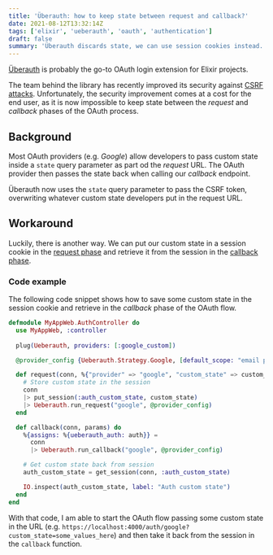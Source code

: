 ```yaml
---
title: 'Überauth: how to keep state between request and callback?'
date: 2021-08-12T13:32:14Z
tags: ['elixir', 'ueberauth', 'oauth', 'authentication']
draft: false
summary: 'Überauth discards state, we can use session cookies instead.'
---
```


[Überauth](https://github.com/ueberauth/ueberauth) is probably the go-to OAuth login extension for Elixir projects. 

The team behind the library has recently improved its security against [CSRF attacks](https://github.com/ueberauth/ueberauth_google/pull/82). Unfortunately, the security improvement comes at a cost for the end user, as it is now impossible to keep state between the *request* and *callback* phases of the OAuth process.

## Background

Most OAuth providers (e.g. *Google*) allow developers to pass custom state inside a `state` query parameter as part od the *request* URL. The OAuth provider then passes the state back when calling our *callback* endpoint.

Überauth now uses the `state` query parameter to pass the CSRF token, overwriting whatever custom state developers put in the request URL.

## Workaround
Luckily, there is another way. We can put our custom state in a session cookie in the [request phase](https://github.com/ueberauth/ueberauth#request-phase) and retrieve it from the session in the [callback phase](https://github.com/ueberauth/ueberauth#callback-phase).

### Code example
The following code snippet shows how to save some custom state in the session cookie and retrieve in the *callback* phase of the OAuth flow.

```elixir
defmodule MyAppWeb.AuthController do
  use MyAppWeb, :controller
 
  plug(Ueberauth, providers: [:google_custom])

  @provider_config {Ueberauth.Strategy.Google, [default_scope: "email profile"]}

  def request(conn, %{"provider" => "google", "custom_state" => custom_state) do
    # Store custom state in the session
    conn
    |> put_session(:auth_custom_state, custom_state)
    |> Ueberauth.run_request("google", @provider_config)
  end

  def callback(conn, params) do
    %{assigns: %{ueberauth_auth: auth}} =
      conn
      |> Ueberauth.run_callback("google", @provider_config)

    # Get custom state back from session
    auth_custom_state = get_session(conn, :auth_custom_state)

    IO.inspect(auth_custom_state, label: "Auth custom state")
  end
end
```

With that code, I am able to start the OAuth flow passing some custom state in the URL (e.g. `https://localhost:4000/auth/google?custom_state=some_values_here`) and then take it back from the session in the `callback` function.
